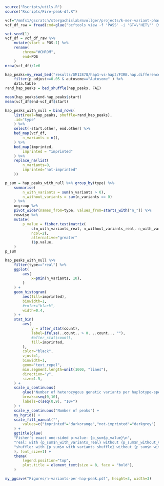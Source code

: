 ```r
source("Rscripts/utils.R")
source("Rscripts/Fire-peak-df.R")
```

```r
vcf="/mmfs1/gscratch/stergachislab/mvollger/projects/k-mer-variant-phasing/results/GM12878/hiphase/GM12878.vcf.gz"
vcf_df_raw = fread(cmd=glue("bcftools view -f 'PASS' -i 'GT=\"HET\"' {vcf} | grep -v ^##"))
```

```r
set.seed(1) 
vcf_df = vcf_df_raw %>% 
    mutate(start = POS-1) %>%
    rename(
        chrom="#CHROM",
        end=POS
    )
nrow(vcf_df)/1e6

hap_peaks=my_read_bed("results/GM12878/hap1-vs-hap2/FIRE.hap.differences.bed") %>%
    filter(p_adjust<=0.05 & autosome=="Autosome" ) %>%
    data.table
rand_hap_peaks = bed_shuffle(hap_peaks, FAI)

mean(hap_peaks$end-hap_peaks$start)
mean(vcf_df$end-vcf_df$start)

hap_peaks_with_null = bind_rows(
    list(real=hap_peaks, shuffle=rand_hap_peaks),
    .id="type"
    ) %>%
    select(-start.other, end.other) %>%
    bed_map(vcf_df,
        n_variants = n(),
    ) %>% 
    bed_map(imprinted,
        imprinted = "imprinted"
    ) %>%
    replace_na(list(
        n_variants=0,
        imprinted="not-imprinted"
    )) 

p_sum = hap_peaks_with_null %>% group_by(type) %>%
    summarise(
        n_with_variants = sum(n_variants > 0),
        n_without_variants = sum(n_variants == 0)
    ) %>%
    ungroup %>%
    pivot_wider(names_from=type, values_from=starts_with("n_")) %>%
    rowwise %>%
    mutate(
        p_value = fisher.test(matrix(
            c(n_with_variants_real, n_without_variants_real, n_with_variants_shuffle, n_without_variants_shuffle),
            ncol=2),
            alternative="greater"
            )$p.value,        
    )
p_sum
```

```r
hap_peaks_with_null %>%
    filter(type=="real") %>%
    ggplot(
        aes(
            x=pmin(n_variants, 10),
        )
    ) +
    geom_histogram(
        aes(fill=imprinted),
        binwidth=1,
        #color="black",
        width=0.4,
    ) +
    stat_bin(
        aes(
            y = after_stat(count),
            label=ifelse(..count.. > 0, ..count.., ""),
            #after_stat(count),
            fill=imprinted,
        ),
        color="black",
        vjust=1,
        binwidth=1,
        geom="text_repel",
        min.segment.length=unit(1000, "lines"),
        direction="y",
        size=1.5,
    ) +
    scale_x_continuous(
        glue("Number of heterozygous genetic variants per haplotype-specific peak\n(n={nrow(hap_peaks)} autosomal peaks)"),
        breaks=seq(0,10),
        labels=c(seq(0,9), "10+")
    ) +
    scale_y_continuous("Number of peaks") +
    my_hgrid() +
    scale_fill_manual("",
        values=c("imprinted"="darkorange","not-imprinted"="darkgrey")
    ) +
    ggtitle(glue(
    "Fisher's exact one-sided p-value: {p_sum$p_value}\n",
    "real: with {p_sum$n_with_variants_real} without {p_sum$n_without_variants_real};   ",
    "shuffle: with {p_sum$n_with_variants_shuffle} without {p_sum$n_without_variants_shuffle}"
    ), font_size=1) +
    theme(
        legend.position="top",
        plot.title = element_text(size = 8, face = "bold"),
    ) 

my_ggsave("Figures/n-variants-per-hap-peak.pdf", height=3, width=3)
```

